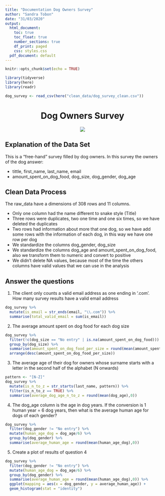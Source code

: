 ```yaml
---
title: "Documentation Dog Owners Survey"
author: "Sandra Tobon"
date: "31/03/2020"
output:
  html_document:
    toc: true
    toc_float: true
    number_sections: true
    df_print: paged
    css: styles.css
  pdf_document: default
---
```


```r
knitr::opts_chunk$set(echo = TRUE)
```

```r
library(tidyverse)
library(here)
library(readr)
```

```r
dog_survey <- read_csv(here("clean_data/dog_survey_clean.csv"))
```

<center>
# Dog Owners Survey 


![](https://static.boredpanda.com/blog/wp-content/uploads/2018/09/Bored-Panda_Page_7-5b8cfbd671419-5b8e6f8e3a2ec__880.jpg)
</center>  


## Explanation of the Data Set  

This is a "free-hand " survey filled by dog owners. In this survey the owners of the dog answer:  

  * tittle, first_name, last_name, email  
  * amount_spent_on_dog_food, dog_size, dog_gender, dog_age  

## Clean Data Process 

The raw_data have a dimensions of 308 rows and 11 columns.  

  * Only one column had the name different to snake style (Title)  
  * Three rows were duplicates, two one time and one six times, so we have deleted the duplicates  
  * Two rows had information about more that one dog, so we have add some rows with the information of each dog, in this way we have one row per dog  
  * We standardize the columns dog_gender, dog_size  
  * We standardize the columns dog_age and amount_spent_on_dog_food, also we transform them to numeric and convert to positive 
  * We didn't delete NA values, because most of the time the  others columns have valid values that we can use in the analysis
  
## Answer the questions  

  1. The client only counts a valid email address as one ending in ‘.com’. How many survey results have a valid email address  
  
```r
dog_survey %>%
  mutate(is_email = str_ends(email, "\\.com")) %>%
  summarise(total_valid_email = sum(is_email))
```
  
  2. The average amount spent on dog food for each dog size  
  
```r
dog_survey %>%
  filter(!c(dog_size == "No entry" | is.na(amount_spent_on_dog_food))) %>%
  group_by(dog_size) %>%
  summarise(amount_spent_on_dog_food_per_size = round(mean(amount_spent_on_dog_food),2)) %>%
  arrange(desc(amount_spent_on_dog_food_per_size))
```
  
  
  3. The average age of their dog for owners whose surname starts with a letter in the second half of the alphabet (N onwards)
  
```r
pattern <- "[N-Z]"
dog_survey %>%
  mutate(is_n_to_z = str_starts(last_name, pattern)) %>%
  filter(is_n_to_z == TRUE) %>%
  summarise(average_dog_age_n_to_z = round(mean(dog_age),0))
```

  4. The dog_age column is the age in dog years. If the conversion is 1 human year = 6 dog years, then what is the average human age for dogs of each gender?
  
```r
dog_survey %>%
  filter(dog_gender != "No entry") %>%
  mutate(human_age_dog = dog_age/6) %>%
  group_by(dog_gender) %>%
  summarise(average_human_age = round(mean(human_age_dog),0))
```
  
  5. Create a plot of results of question 4

```r
dog_survey %>%
  filter(dog_gender != "No entry") %>%
  mutate(human_age_dog = dog_age/6) %>%
  group_by(dog_gender) %>%
  summarise(average_human_age = round(mean(human_age_dog),0)) %>%
  ggplot(mapping = aes(x = dog_gender, y = average_human_age)) +
  geom_histogram(stat = "identity")
```

  